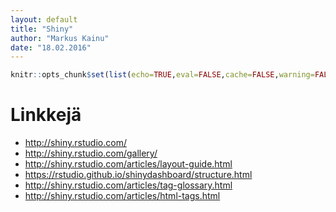 ```yaml
---
layout: default
title: "Shiny"
author: "Markus Kainu"
date: "18.02.2016"
---
```


```r
knitr::opts_chunk$set(list(echo=TRUE,eval=FALSE,cache=FALSE,warning=FALSE,message=FALSE,cache.path="~/knitr_cache/luntti/"))
```


# Linkkejä

- <http://shiny.rstudio.com/>
- <http://shiny.rstudio.com/gallery/>
- <http://shiny.rstudio.com/articles/layout-guide.html>
- <https://rstudio.github.io/shinydashboard/structure.html>
- <http://shiny.rstudio.com/articles/tag-glossary.html>
- <http://shiny.rstudio.com/articles/html-tags.html>

